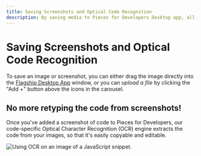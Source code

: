 ```yaml
---
title: Saving Screenshots and Optical Code Recognition
description: By saving media to Pieces for Developers Desktop app, all of your screenshots and code can live side by side.
---
```


# Saving Screenshots and Optical Code Recognition
To save an image or screenshot, you can either drag the image directly into the <a href="{{ links.website.home }}">Flagship Desktop App</a> window, or you can _upload a file_ by clicking the "Add +" button above the icons in the carousel.

## No more retyping the code from screenshots!
Once you've added a screenshot of code to Pieces for Developers, our code-specific Optical Character Recognition (OCR) engine extracts the code from your images, so that it's easily copyable and editable.

![Using OCR on an image of a JavaScript snippet.](https://storage.googleapis.com/pieces_static_resources/pfd_resource_center/CODE_FROM_SCREENSHOT.gif)
